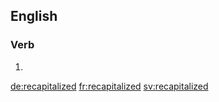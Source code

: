 ==English==

===Verb===
{{head|en}}

# {{past participle of|recapitalize|lang=en}}

[[de:recapitalized]]
[[fr:recapitalized]]
[[sv:recapitalized]]